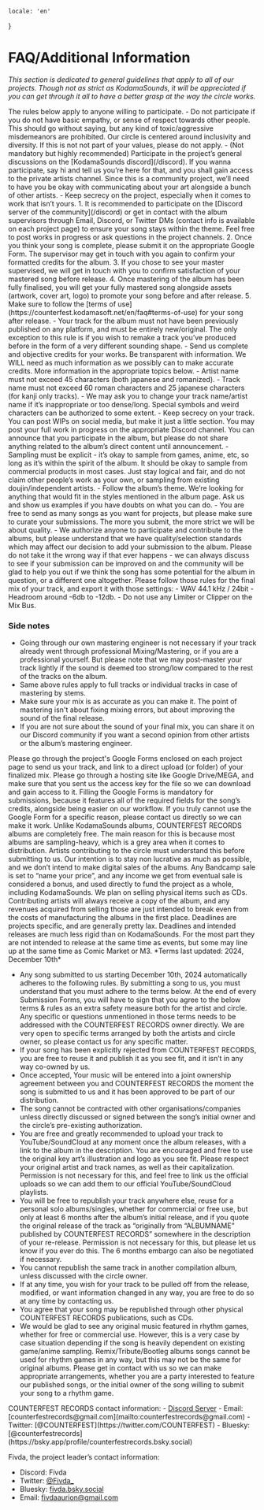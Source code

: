     locale: 'en'
}

# FAQ/Additional Information

*This section is dedicated to general guidelines that apply to all of our projects. Though not as strict as KodamaSounds, it will be appreciated if you can get through it all to have a better grasp at the way the circle works.*


<WrappableParagraph title="General Rules">
The rules below apply to anyone willing to participate.
- Do not participate if you do not have basic empathy, or sense of respect towards other people. This should go without saying, but any kind of toxic/aggressive misdemeanors are prohibited. Our circle is centered around inclusivity and diversity. If this is not not part of your values, please do not apply.
- (Not mandatory but highly recommended) Participate in the project’s general discussions on the [KodamaSounds discord](/discord). If you wanna participate, say hi and tell us you’re here for that, and you shall gain access to the private artists channel. Since this is a community project, we’ll need to have you be okay with communicating about your art alongside a bunch of other artists. 
- Keep secrecy on the project, especially when it comes to work that isn’t yours.
</WrappableParagraph>

<WrappableParagraph title="Production Procedure">
1. It is recommended to participate on the [Discord server of the community](/discord) or get in contact with the album supervisors through Email, Discord, or Twitter DMs (contact info is available on each project page) to ensure your song stays within the theme. Feel free to post works in progress or ask questions in the project channels.
2. Once you think your song is complete, please submit it on the appropriate Google Form. The supervisor may get in touch with you again to confirm your formatted credits for the album.
3. If you chose to see your master supervised, we will get in touch with you to confirm satisfaction of your mastered song before release.
4. Once mastering of the album has been fully finalised, you will get your fully mastered song alongside assets (artwork, cover art, logo) to promote your song before and after release.
5. Make sure to follow the [terms of use](https://counterfest.kodamasoft.net/en/faq#terms-of-use) for your song after release.
</WrappableParagraph>

<WrappableParagraph title="Album / Track Rules">
- Your track for the album must not have been previously published on any platform, and must be entirely new/original. The only exception to this rule is if you wish to remake a track you’ve produced before in the form of a very different sounding shape.
- Send us complete and objective credits for your works. Be transparent with information. We WILL need as much information as we possibly can to make accurate credits. More information in the appropriate topics below.
- Artist name must not exceed 45 characters (both japanese and romanized).
- Track name must not exceed 60 roman characters and 25 japanese characters (for kanji only tracks).
- We may ask you to change your track name/artist name if it’s inappropriate or too dense/long. Special symbols and weird characters can be authorized to some extent.
- Keep secrecy on your track. You can post WIPs on social media, but make it just a little section. You may post your full work in progress on the appropriate Discord channel. You can announce that you participate in the album, but please do not share anything related to the album’s direct content until announcement.
- Sampling must be explicit - it’s okay to sample from games, anime, etc, so long as it’s within the spirit of the album. It should be okay to sample from commercial products in most cases. Just stay logical and fair, and do not claim other people’s work as your own, or sampling from existing doujin/independent artists.
- Follow the album’s theme. We’re looking for anything that would fit in the styles mentioned in the album page. Ask us and show us examples if you have doubts on what you can do.
- You are free to send as many songs as you want for projects, but please make sure to curate your submissions. The more you submit, the more strict we will be about quality.
- We authorize anyone to participate and contribute to the albums, but please understand that we have quality/selection standards which may affect our decision to add your submission to the album. Please do not take it the wrong way if that ever happens - we can always discuss to see if your submission can be improved on and the community will be glad to help you out if we think the song has some potential for the album in question, or a different one altogether.
</WrappableParagraph>

<WrappableParagraph title="Mix/Mastering">
Please follow those rules for the final mix of your track, and export it with those settings:
- WAV 44.1 kHz / 24bit
- Headroom around -6db to -12db.
- Do not use any Limiter or Clipper on the Mix Bus.

### Side notes
- Going through our own mastering engineer is not necessary if your track already went through professional Mixing/Mastering, or if you are a professional yourself. But please note that we may post-master your track lightly if the sound is deemed too strong/low compared to the rest of the tracks on the album.
- Same above rules apply to full tracks or individual tracks in case of mastering by stems.
- Make sure your mix is as accurate as you can make it. The point of mastering isn't about fixing mixing errors, but about improving the sound of the final release.
- If you are not sure about the sound of your final mix, you can share it on our Discord community if you want a second opinion from other artists or the album’s mastering engineer.
</WrappableParagraph>

<WrappableParagraph title="File Information">
Please go through the project's Google Forms enclosed on each project page to send us your track, and link to a direct upload (or folder) of your finalized mix. Please go through a hosting site like Google Drive/MEGA, and make sure that you sent us the access key for the file so we can download and gain access to it. Filling the Google Forms is mandatory for submissions, because it features all of the required fields for the song’s credits, alongside being easier on our workflow. If you truly cannot use the Google Form for a specific reason, please contact us directly so we can make it work.
</WrappableParagraph>

<WrappableParagraph title="Transparency & Revenues">
Unlike KodamaSounds albums, COUNTERFEST RECORDS albums are completely free. The main reason for this is because most albums are sampling-heavy, which is a grey area when it comes to distribution. Artists contributing to the circle must understand this before submitting to us. Our intention is to stay non lucrative as much as possible, and we don’t intend to make digital sales of the albums. Any Bandcamp sale is set to “name your price”, and any income we get from eventual sale is considered a bonus, and used directly to fund the project as a whole, including KodamaSounds. We plan on selling physical items such as CDs. Contributing artists will always receive a copy of the album, and any revenues acquired from selling those are just intended to break even from the costs of manufacturing the albums in the first place.
</WrappableParagraph>

<WrappableParagraph title="Deadlines">
Deadlines are projects specific, and are generally pretty lax. Deadlines and intended releases are much less rigid than on KodamaSounds. For the most part they are not intended to release at the same time as events, but some may line up at the same time as Comic Market or M3.
</WrappableParagraph>

<WrappableParagraph title="Terms of Use">
*Terms last updated: 2024, December 10th*

- Any song submitted to us starting December 10th, 2024 automatically adheres to the following rules. By submitting a song to us, you must understand that you must adhere to the terms below. At the end of every Submission Forms, you will have to sign that you agree to the below terms & rules as an extra safety measure both for the artist and circle. Any specific or questions unmentioned in those terms needs to be addressed with the COUNTERFEST RECORDS owner directly. We are very open to specific terms arranged by both the artists and circle owner, so please contact us for any specific matter.
- If your song has been explicitly rejected from COUNTERFEST RECORDS, you are free to reuse it and publish it as you see fit, and it isn’t in any way co-owned by us.
- Once accepted, Your music will be entered into a joint ownership agreement between you and COUNTERFEST RECORDS the moment the song is submitted to us and it has been approved to be part of our distribution.
- The song cannot be contracted with other organisations/companies unless directly discussed or signed between the song’s initial owner and the circle’s pre-existing authorization.
- You are free and greatly recommended to upload your track to YouTube/SoundCloud at any moment once the album releases, with a link to the album in the description. You are encouraged and free to use the original key art’s illustration and logo as you see fit. Please respect your original artist and track names, as well as their capitalization. Permission is not necessary for this, and feel free to link us the official uploads so we can add them to our official YouTube/SoundCloud playlists.
- You will be free to republish your track anywhere else, reuse for a personal solo albums/singles, whether for commercial or free use, but only at least 6 months after the album’s initial release, and if you quote the original release of the track as “originally from “ALBUMNAME” published by COUNTERFEST RECORDS” somewhere in the description of your re-release. Permission is not necessary for this, but please let us know if you ever do this. The 6 months embargo can also be negotiated if necessary.
- You cannot republish the same track in another compilation album, unless discussed with the circle owner.
- If at any time, you wish for your track to be pulled off from the release, modified, or want information changed in any way, you are free to do so at any time by contacting us.
- You agree that your song may be republished through other physical COUNTERFEST RECORDS publications, such as CDs.
- We would be glad to see any original music featured in rhythm games, whether for free or commercial use. However, this is a very case by case situation depending if the song is heavily dependent on existing game/anime sampling. Remix/Tribute/Bootleg albums songs cannot be used for rhythm games in any way, but this may not be the same for original albums. Please get in contact with us so we can make appropriate arrangements, whether you are a party interested to feature our published songs, or the initial owner of the song willing to submit your song to a rhythm game.
</WrappableParagraph>

<WrappableParagraph title="Contact (Questions / Submissions)">
COUNTERFEST RECORDS contact information:
- <a href="/discord">Discord Server</a> 
- Email: [counterfestrecords@gmail.com](mailto:counterfestrecords@gmail.com)
- Twitter: [@COUNTERFEST](https://twitter.com/COUNTERFEST)
- Bluesky: [@counterfestrecords](https://bsky.app/profile/counterfestrecords.bsky.social)

Fivda, the project leader’s contact information:
- Discord: Fivda
- Twitter: [@Fivda_](https://twitter.com/Fivda_)
- Bluesky: [fivda.bsky.social](https://bsky.app/profile/fivda.bsky.social)
- Email: [fivdaaurion@gmail.com](mailto:fivdaaurion@gmail.com)
</WrappableParagraph>
